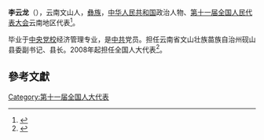 '''李云龙'''（{{bd|1965年||}}），云南文山人，[[彝族|彝族]]，[[中华人民共和国|中华人民共和国]]政治人物、[[第十一届全国人民代表大会|第十一届全国人民代表大会]]云南地区代表<ref>{{cite web|author=新华网|title=第十一届全国人大代表|url=http://news.xinhuanet.com/ziliao/2008-03/03/content_7708230.htm?node=36628|publisher=新华网|accessdate=2014-01-07|archive-date=2014-01-10|archive-url=https://web.archive.org/web/20140110211415/http://news.xinhuanet.com/ziliao/2008-03/03/content_7708230.htm?node=36628|dead-url=no}}</ref>。

毕业于[[中央党校|中央党校]]经济管理专业，是[[中共|中共]]党员。担任云南省文山壮族苗族自治州砚山县委副书记、县长。2008年起担任全国人大代表<ref>{{cite news|title=全国人大代表信息-李云龙|url= http://210.82.31.1:8084/delegate/viewDelegate.action?dbid=112364|accessdate=2013-04-05|newspaper=全国人大网|archive-url=https://web.archive.org/web/20140523225328/http://www.npc.gov.cn/delegate/viewDelegate.action?dbid=112364|archive-date=2014-05-23|dead-url=yes}}</ref>。

==參考文獻==
{{reflist}}
[[Category:第十一届全国人大代表|Category:第十一届全国人大代表]]